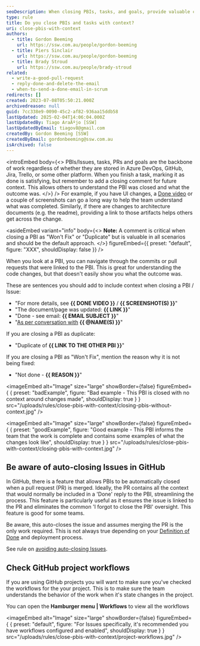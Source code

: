 ```yaml
---
seoDescription: When closing PBIs, tasks, and goals, provide valuable context to help teams understand the outcome and changes made.
type: rule
title: Do you close PBIs and tasks with context?
uri: close-pbis-with-context
authors:
  - title: Gordon Beeming
    url: https://ssw.com.au/people/gordon-beeming
  - title: Piers Sinclair
    url: https://ssw.com.au/people/gordon-beeming
  - title: Brady Stroud
    url: https://ssw.com.au/people/brady-stroud
related:
  - write-a-good-pull-request
  - reply-done-and-delete-the-email
  - when-to-send-a-done-email-in-scrum
redirects: []
created: 2023-07-08T05:50:21.000Z
archivedreason: null
guid: 7cc338e9-0090-45c2-af82-936aa15ddb58
lastUpdated: 2025-02-04T14:06:04.000Z
lastUpdatedBy: Tiago AraÃºjo [SSW]
lastUpdatedByEmail: tiagov8@gmail.com
createdBy: Gordon Beeming [SSW]
createdByEmail: gordonbeeming@ssw.com.au
isArchived: false
---
```


<introEmbed
  body={<>
PBIs/Issues, tasks, PRs and goals are the backbone of work regardless of whether they are stored in Azure DevOps, GitHub, Jira, Trello, or some other platform. When you finish a task, marking it as done is satisfying, but remember to add a closing comment for future context. This allows others to understand the PBI was closed and what the outcome was.
  </>}
/>
For example, if you have UI changes, a [Done video](/send-done-videos) or a couple of screenshots can go a long way to help the team understand what was completed. Similarly, if there are changes to architecture documents (e.g. the readme), providing a link to those artifacts helps others get across the change.

<asideEmbed
  variant="info"
  body={<>
    **Note:** A comment is critical when closing a PBI as "Won't Fix" or "Duplicate" but is valuable in all scenarios and should be the default approach.
  </>}
  figureEmbed={{
    preset: "default",
    figure: "XXX",
    shouldDisplay: false
  }}
/>

When you look at a PBI, you can navigate through the commits or pull requests that were linked to the PBI. This is great for understanding the code changes, but that doesn't easily show you what the outcome was.

These are sentences you should add to include context when closing a PBI / Issue:

* "For more details, see **&#123;&#123; DONE VIDEO &#125;&#125;** / **&#123;&#123; SCREENSHOT(S) &#125;&#125;**"
* "The document/page was updated: **&#123;&#123; LINK &#125;&#125;**"
* "Done - see email: **&#123;&#123; EMAIL SUBJECT &#125;&#125;**"
* "[As per conversation with](/as-per-our-conversation-emails/) **&#123;&#123; @NAME(S) &#125;&#125;**"

If you are closing a PBI as duplicate:

* "Duplicate of **&#123;&#123; LINK TO THE OTHER PBI &#125;&#125;**"

If you are closing a PBI as "Won't Fix", mention the reason why it is not being fixed:

* "Not done - **&#123;&#123; REASON &#125;&#125;**"

<imageEmbed
  alt="Image"
  size="large"
  showBorder={false}
  figureEmbed={ {
    preset: "badExample",
    figure: "Bad example - This PBI is closed with no context around changes made",
    shouldDisplay: true
  } }
  src="/uploads/rules/close-pbis-with-context/closing-pbis-without-context.jpg"
/>

<imageEmbed
  alt="Image"
  size="large"
  showBorder={false}
  figureEmbed={ {
    preset: "goodExample",
    figure: "Good example - This PBI informs the team that the work is complete and contains some examples of what the changes look like",
    shouldDisplay: true
  } }
  src="/uploads/rules/close-pbis-with-context/closing-pbis-with-context.jpg"
/>

## Be aware of auto-closing Issues in GitHub

In GitHub, there is a feature that allows PBIs to be automatically closed when a pull request (PR) is merged. Ideally, the PR contains all the context that would normally be included in a 'Done' reply to the PBI, streamlining the process. This feature is particularly useful as it ensures the issue is linked to the PR and eliminates the common 'I forgot to close the PBI' oversight. This feature is good for some teams.

Be aware, this auto-closes the issue and assumes merging the PR is the only work required. This is not always true depending on your [Definition of Done](/definition-of-done) and deployment process.

See rule on [avoiding auto-closing Issues](/avoid-auto-closing-issues).

## Check GitHub project workflows

If you are using GitHub projects you will want to make sure you've checked the workflows for the your project. This is to make sure the team understands the behavior of the work when it's state changes in the project.

You can open the **Hamburger menu | Workflows** to view all the workflows


<imageEmbed
  alt="Image"
  size="large"
  showBorder={false}
  figureEmbed={ {
    preset: "default",
    figure: "For Issues specifically, it's recommended you have workflows configured and enabled",
    shouldDisplay: true
  } }
  src="/uploads/rules/close-pbis-with-context/project-workflows.jpg"
/>
